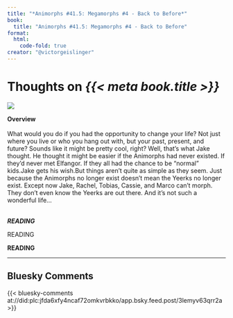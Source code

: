 ```yaml
---
title: "*Animorphs #41.5: Megamorphs #4 - Back to Before*"
book:
  title: "Animorphs #41.5: Megamorphs #4 - Back to Before"
format:
  html:
    code-fold: true
creator: "@victorgeislinger"
---
```


# Thoughts on *{{< meta book.title >}}*

::: {layout="[30,70]"}
![](https://books.google.com/books/content?id=rWFHDwAAQBAJ&printsec=frontcover&img=2)

**Overview** <br/>
<br/>
What would you do if you had the opportunity to change your life? Not just where you live or who you hang out with, but your past, present, and future? Sounds like it might be pretty cool, right? Well, that's what Jake thought. He thought it might be easier if the Animorphs had never existed. If they'd never met Elfangor. If they all had the chance to be "normal" kids.Jake gets his wish.But things aren't quite as simple as they seem. Just because the Animorphs no longer exist doesn't mean the Yeerks no longer exist. Except now Jake, Rachel, Tobias, Cassie, and Marco can't morph. They don't even know the Yeerks are out there. And it's not such a wonderful life...
<br/>
<br/>


:::


***READING***

READING

**READING**

--- 

:::{.callout-note icon=false}

## Bluesky Comments

{{< bluesky-comments at://did:plc:jfda6xfy4ncaf72omkvrbkko/app.bsky.feed.post/3lemyv63qrr2a >}}


:::
